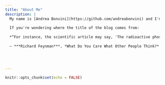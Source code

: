 ```yaml
---
title: "About Me"
description: |
  My name is [Andrea Bonvini](https://github.com/andreabonvini) and I'm currently a MSc student in Biomedical Engineering at Politecnico di Milano, this site is a sort of collection of notes and thoughts on topics I'm passionate about (mainly *Computer Vision*, *Machine Learning*, and *Computational Neuroscience*).
  
  If you're wondering where the title of the blog comes from:
    
  *“For instance, the scientific article may say, 'The radioactive phosphorus content of the cerebrum of the rat decreases to one-half in a period of two weeks.' Now what does that mean? It means that phosphorus that is in the brain of a rat—and also in mine, and yours—is not the same phosphorus as it was two weeks ago. It means the atoms that are in the brain are being replaced: the ones that were there before have gone away. So what is this mind of ours: what are these atoms with consciousness? Last week's potatoes! They now can remember what was going on in my mind a year ago—a mind which has long ago been replaced. To note that the thing I call my individuality is only a pattern or dance, that is what it means when one discovers how long it takes for the atoms of the brain to be replaced by other atoms. The atoms come into my brain, dance a dance, and then go out—there are always new atoms, but always doing the same dance, remembering what the dance was yesterday.”*
  
  ― ***Richard Feynman***, *What Do You Care What Other People Think?*
  

  
  
---
```


```r
knitr::opts_chunk$set(echo = FALSE)
```
